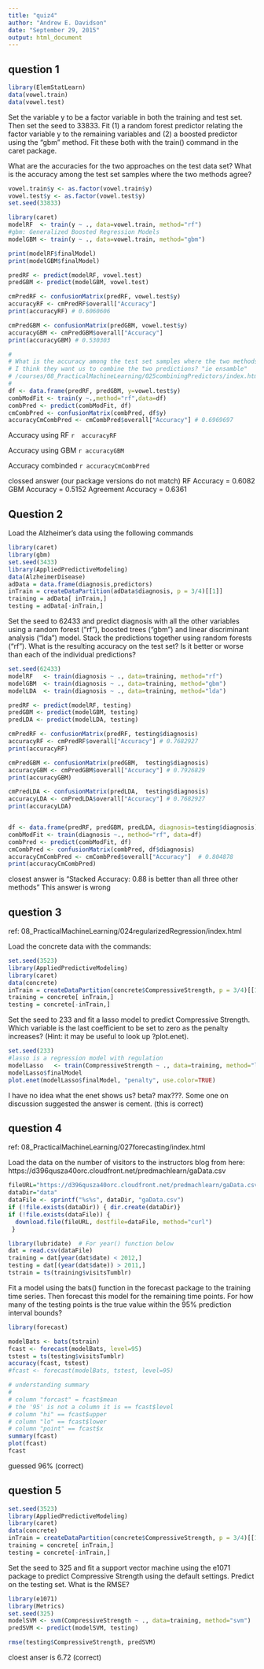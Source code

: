 ```yaml
---
title: "quiz4"
author: "Andrew E. Davidson"
date: "September 29, 2015"
output: html_document
---
```


## question 1

```r
library(ElemStatLearn)
data(vowel.train)
data(vowel.test) 
```
Set the variable y to be a factor variable in both the training and test set. Then set the seed to 33833. Fit (1) a random forest predictor relating the factor variable y to the remaining variables and (2) a boosted predictor using the "gbm" method. Fit these both with the train() command in the caret package. 

What are the accuracies for the two approaches on the test data set? What is the accuracy among the test set samples where the two methods agree?

```r
vowel.train$y <- as.factor(vowel.train$y)
vowel.test$y <- as.factor(vowel.test$y)
set.seed(33833)

library(caret)
modelRF  <- train(y ~ ., data=vowel.train, method="rf")
#gbm: Generalized Boosted Regression Models
modelGBM <- train(y ~ ., data=vowel.train, method="gbm")

print(modelRF$finalModel)
print(modelGBM$finalModel)

predRF <- predict(modelRF, vowel.test)
predGBM <- predict(modelGBM, vowel.test)

cmPredRF <- confusionMatrix(predRF, vowel.test$y)
accuracyRF <- cmPredRF$overall["Accuracy"]
print(accuracyRF) # 0.6060606 

cmPredGBM <- confusionMatrix(predGBM, vowel.test$y)
accuracyGBM <- cmPredGBM$overall["Accuracy"]
print(accuracyGBM) # 0.530303

#
# What is the accuracy among the test set samples where the two methods agree?
# I think they want us to combine the two predictions? "ie ensamble"
# /courses/08_PracticalMachineLearning/025combiningPredictors/index.html
#
df <- data.frame(predRF, predGBM, y=vowel.test$y)
combModFit <- train(y ~.,method="rf",data=df)
combPred <- predict(combModFit, df)
cmCombPred <- confusionMatrix(combPred, df$y)
accuracyCmCombPred <- cmCombPred$overall["Accuracy"] # 0.6969697

```
Accuracy using RF `r  accuracyRF`
 
Accuracy using GBM `r accuracyGBM`
 
 
Accuracy combinded  `r accuracyCmCombPred`

clossed answer (our package versions do not match)
RF Accuracy = 0.6082 
GBM Accuracy = 0.5152 
Agreement Accuracy = 0.6361


## Question 2
Load the Alzheimer's data using the following commands
```r
library(caret)
library(gbm)
set.seed(3433)
library(AppliedPredictiveModeling)
data(AlzheimerDisease)
adData = data.frame(diagnosis,predictors)
inTrain = createDataPartition(adData$diagnosis, p = 3/4)[[1]]
training = adData[ inTrain,]
testing = adData[-inTrain,]
```
Set the seed to 62433 and predict diagnosis with all the other variables using a random forest ("rf"), boosted trees ("gbm") and linear discriminant analysis ("lda") model. Stack the predictions together using random forests ("rf"). What is the resulting accuracy on the test set? Is it better or worse than each of the individual predictions?

```r
set.seed(62433)
modelRF   <- train(diagnosis ~ ., data=training, method="rf")
modelGBM  <- train(diagnosis ~ ., data=training, method="gbm")
modelLDA  <- train(diagnosis ~ ., data=training, method="lda")
```

```r
predRF <- predict(modelRF, testing)
predGBM <- predict(modelGBM, testing)
predLDA <- predict(modelLDA, testing)

cmPredRF <- confusionMatrix(predRF, testing$diagnosis)
accuracyRF <- cmPredRF$overall["Accuracy"] # 0.7682927 
print(accuracyRF) 

cmPredGBM <- confusionMatrix(predGBM,  testing$diagnosis)
accuracyGBM <- cmPredGBM$overall["Accuracy"] # 0.7926829 
print(accuracyGBM) 

cmPredLDA <- confusionMatrix(predLDA,  testing$diagnosis)
accuracyLDA <- cmPredLDA$overall["Accuracy"] # 0.7682927
print(accuracyLDA) 


df <- data.frame(predRF, predGBM, predLDA, diagnosis=testing$diagnosis)
combModFit <- train(diagnosis ~., method="rf", data=df)
combPred <- predict(combModFit, df)
cmCombPred <- confusionMatrix(combPred, df$diagnosis)
accuracyCmCombPred <- cmCombPred$overall["Accuracy"]  # 0.804878 
print(accuracyCmCombPred)
```

closest answer is "Stacked Accuracy: 0.88 is better than all three other methods"
This answer is wrong

## question 3

ref: 08_PracticalMachineLearning/024regularizedRegression/index.html

Load the concrete data with the commands:
```r
set.seed(3523)
library(AppliedPredictiveModeling)
library(caret)
data(concrete)
inTrain = createDataPartition(concrete$CompressiveStrength, p = 3/4)[[1]]
training = concrete[ inTrain,]
testing = concrete[-inTrain,]
```

Set the seed to 233 and fit a lasso model to predict Compressive Strength. Which variable is the last coefficient to be set to zero as the penalty increases? (Hint: it may be useful to look up ?plot.enet).


```r
set.seed(233)
#lasso is a regression model with regulation
modelLasso   <- train(CompressiveStrength ~ ., data=training, method="lasso")
modelLasso$finalModel
plot.enet(modelLasso$finalModel, "penalty", use.color=TRUE)
```

I have no idea what the enet shows us? beta? max???. Some one on discussion
suggested the answer is cement. (this is correct)

## question 4
ref: 08_PracticalMachineLearning/027forecasting/index.html

Load the data on the number of visitors to the instructors blog from here: 
https://d396qusza40orc.cloudfront.net/predmachlearn/gaData.csv

```r
fileURL="https://d396qusza40orc.cloudfront.net/predmachlearn/gaData.csv"
dataDir="data"
dataFile <- sprintf("%s%s", dataDir, "gaData.csv")
if (!file.exists(dataDir)) { dir.create(dataDir)}
if (!file.exists(dataFile)) {
  download.file(fileURL, destfile=dataFile, method="curl")
 }

library(lubridate)  # For year() function below
dat = read.csv(dataFile)
training = dat[year(dat$date) < 2012,]
testing = dat[(year(dat$date)) > 2011,]
tstrain = ts(training$visitsTumblr)
 ```

Fit a model using the bats() function in the forecast package to the training time series. Then forecast this model for the remaining time points. For how many of the testing points is the true value within the 95% prediction interval bounds?

```r
library(forecast)

modelBats <- bats(tstrain)
fcast <- forecast(modelBats, level=95)
tstest = ts(testing$visitsTumblr)
accuracy(fcast, tstest)
#fcast <- forecast(modelBats, tstest, level=95)

# understanding summary
#
# column "forcast" = fcast$mean
# the '95' is not a column it is == fcast$level
# column "hi" == fcast$upper
# column "lo" == fcast$lower
# column "point" == fcast$x
summary(fcast)
plot(fcast)
fcast
```

guessed 96% (correct)

## question 5

```r
set.seed(3523)
library(AppliedPredictiveModeling)
library(caret)
data(concrete)
inTrain = createDataPartition(concrete$CompressiveStrength, p = 3/4)[[1]]
training = concrete[ inTrain,]
testing = concrete[-inTrain,]
```

Set the seed to 325 and fit a support vector machine using the e1071 package to predict Compressive Strength using the default settings. Predict on the testing set. What is the RMSE?

```r
library(e1071)
library(Metrics)
set.seed(325)
modelSVM <- svm(CompressiveStrength ~ ., data=training, method="svm")
predSVM <- predict(modelSVM, testing)

rmse(testing$CompressiveStrength, predSVM)
```


cloest anser is 6.72 (correct)
